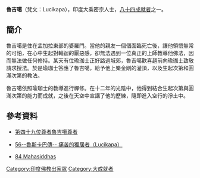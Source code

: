 '''魯吉噶'''（梵文：Lucikapa），印度大乘密宗人士，[[八十四大成就者|八十四成就者]]之一。
==簡介==
魯吉噶是住在孟加拉東部的婆羅門。當他的親友一個個面臨死亡後，讓他領悟無常的可怕，在心中生起對輪迴的厭惡感，卻無法遇到一位真正的上師教導他佛法，因而無法做任何修持。某天有位瑜珈士正好路過城郊，魯吉噶歡喜趨前向瑜珈士致敬請求授法。於是瑜珈士答應了魯吉噶，給予他上樂金剛的灌頂，以及生起次第和圓滿次第的教法。

魯吉噶依照瑜珈士的教導進行禪修。在十二年的光陰中，他得到結合生起次第與圓滿次第的能力而成就，之後在天空中宣講了他的歷練，隨即進入空行的淨土中。

==參考資料==
{{reflist}}

*[http://www.lopon.org.tw/teachings/page2_1.aspx?cid=100&lid=101&id=4703 第四十九位尊者魯吉噶尊者] {{Wayback|url=http://www.lopon.org.tw/teachings/page2_1.aspx?cid=100&lid=101&id=4703 |date=20200930004538 }}

*[https://web.archive.org/web/20140903143052/http://www.karmapa-news.com/page3_8_56.php 56--魯斯卡巴傳-- 痛苦的獨居者（Lucikapa）]

*[http://www.tsemrinpoche.com/tsem-tulku-rinpoche/buddhas-dharma/vajradhara-and-84-mahasiddhas.html 84 Mahasiddhas] {{Wayback|url=http://www.tsemrinpoche.com/tsem-tulku-rinpoche/buddhas-dharma/vajradhara-and-84-mahasiddhas.html |date=20140905044317 }}
{{84Buddhist}}
[[Category:印度佛教出家眾|Category:印度佛教出家眾]]
[[Category:大成就者|Category:大成就者]]